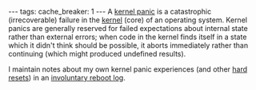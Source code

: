 ---
tags:
cache_breaker: 1
---
A [[kernel panic]] is a catastrophic (irrecoverable) failure in the [[kernel]] (core) of an operating system. Kernel panics are generally reserved for failed expectations about internal state rather than external errors; when code in the kernel finds itself in a state which it didn't think should be possible, it aborts immediately rather than continuing (which might produced undefined results).

I maintain notes about my own kernel panic experiences (and other [[hard resets]]) in an [[involuntary reboot log]].

